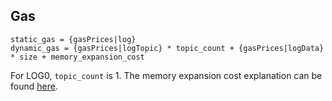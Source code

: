 ## Gas

    static_gas = {gasPrices|log}
    dynamic_gas = {gasPrices|logTopic} * topic_count + {gasPrices|logData} * size + memory_expansion_cost

For LOG0, `topic_count` is 1.
The memory expansion cost explanation can be found [here](/about).
